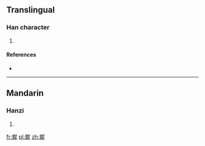 ==Translingual==

===Han character===
{{Han char|rn=64|rad=手|as=11|sn=14|four=5705<sub>3</sub>|canj=手尸水手 (QSEQ)|ids=⿰[[扌]][[犀]]}}

# {{defn|Han|sort=手11}}

====References====
* {{Han ref|kx=0450.240|dkj=12675|hdz=31964.010|uh=6468|ud=25704|bh=E5BA|bd=58810}}

----

==Mandarin==

===Hanzi===
{{cmn-hanzi|pin=[[nái]] ([[nai2]]), [[mā]] ([[ma1]])|wg=nai<sup>2</sup>, ma<sup>1</sup>}}

# {{defn|lang=cmn|sort=手11}}

[[fr:摨]]
[[pl:摨]]
[[zh:摨]]